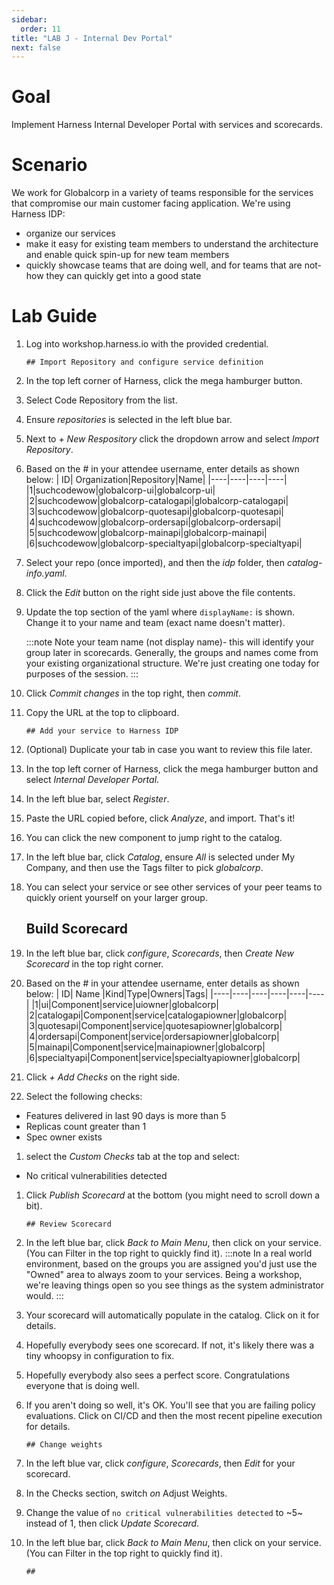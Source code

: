```yaml
---
sidebar:
  order: 11
title: "LAB J - Internal Dev Portal"
next: false
---
```


# Goal

Implement Harness Internal Developer Portal with services and scorecards.

# Scenario

We work for Globalcorp in a variety of teams responsible for the services that compromise our main customer facing application. We're using Harness IDP:

- organize our services
- make it easy for existing team members to understand the architecture and enable quick spin-up for new team members
- quickly showcase teams that are doing well, and for teams that are not- how they can quickly get into a good state

# Lab Guide

1.  Log into workshop.harness.io with the provided credential.

        ## Import Repository and configure service definition

1.  In the top left corner of Harness, click the mega hamburger button.
1.  Select Code Repository from the list.
1.  Ensure _repositories_ is selected in the left blue bar.
1.  Next to _+ New Respository_ click the dropdown arrow and select _Import Repository_.
1.  Based on the # in your attendee username, enter details as shown below:
    | ID| Organization|Repository|Name|
    |----|----|----|----|
    |1|suchcodewow|globalcorp-ui|globalcorp-ui|
    |2|suchcodewow|globalcorp-catalogapi|globalcorp-catalogapi|
    |3|suchcodewow|globalcorp-quotesapi|globalcorp-quotesapi|
    |4|suchcodewow|globalcorp-ordersapi|globalcorp-ordersapi|
    |5|suchcodewow|globalcorp-mainapi|globalcorp-mainapi|
    |6|suchcodewow|globalcorp-specialtyapi|globalcorp-specialtyapi|

1.  Select your repo (once imported), and then the _idp_ folder, then _catalog-info.yaml_.
1.  Click the _Edit_ button on the right side just above the file contents.
1.  Update the top section of the yaml where `displayName:` is shown. Change it to your name and team (exact name doesn't matter).

    :::note
    Note your team name (not display name)- this will identify your group later in scorecards. Generally, the groups and names come from your existing organizational structure. We're just creating one today for purposes of the session.
    :::

1.  Click _Commit changes_ in the top right, then _commit_.
1.  Copy the URL at the top to clipboard.

        ## Add your service to Harness IDP

1.  (Optional) Duplicate your tab in case you want to review this file later.
1.  In the top left corner of Harness, click the mega hamburger button and select _Internal Developer Portal_.
1.  In the left blue bar, select _Register_.
1.  Paste the URL copied before, click _Analyze_, and import. That's it!
1.  You can click the new component to jump right to the catalog.
1.  In the left blue bar, click _Catalog_, ensure _All_ is selected under My Company, and then use the Tags filter to pick _globalcorp_.
1.  You can select your service or see other services of your peer teams to quickly orient yourself on your larger group.

    ## Build Scorecard

1.  In the left blue bar, click _configure_, _Scorecards_, then _Create New Scorecard_ in the top right corner.
1.  Based on the # in your attendee username, enter details as shown below:
    | ID| Name |Kind|Type|Owners|Tags|
    |----|----|----|----|----|----|
    |1|ui|Component|service|uiowner|globalcorp|
    |2|catalogapi|Component|service|catalogapiowner|globalcorp|
    |3|quotesapi|Component|service|quotesapiowner|globalcorp|
    |4|ordersapi|Component|service|ordersapiowner|globalcorp|
    |5|mainapi|Component|service|mainapiowner|globalcorp|
    |6|specialtyapi|Component|service|specialtyapiowner|globalcorp|
1.  Click _+ Add Checks_ on the right side.
1.  Select the following checks:

- Features delivered in last 90 days is more than 5
- Replicas count greater than 1
- Spec owner exists

1. select the _Custom Checks_ tab at the top and select:

- No critical vulnerabilities detected

1.  Click _Publish Scorecard_ at the bottom (you might need to scroll down a bit).

        ## Review Scorecard

1.  In the left blue bar, click _Back to Main Menu_, then click on your service. (You can Filter in the top right to quickly find it).
    :::note
    In a real world environment, based on the groups you are assigned you'd just use the "Owned" area to always zoom to your services. Being a workshop, we're leaving things open so you see things as the system administrator would.
    :::
1.  Your scorecard will automatically populate in the catalog. Click on it for details.
1.  Hopefully everybody sees one scorecard. If not, it's likely there was a tiny whoopsy in configuration to fix.
1.  Hopefully everybody also sees a perfect score. Congratulations everyone that is doing well.
1.  If you aren't doing so well, it's OK. You'll see that you are failing policy evaluations. Click on CI/CD and then the most recent pipeline execution for details.

        ## Change weights

1.  In the left blue var, click _configure_, _Scorecards_, then _Edit_ for your scorecard.
1.  In the Checks section, switch _on_ Adjust Weights.
1.  Change the value of `no critical vulnerabilities detected` to ~5~ instead of 1, then click _Update Scorecard_.
1.  In the left blue bar, click _Back to Main Menu_, then click on your service. (You can Filter in the top right to quickly find it).

        ##
